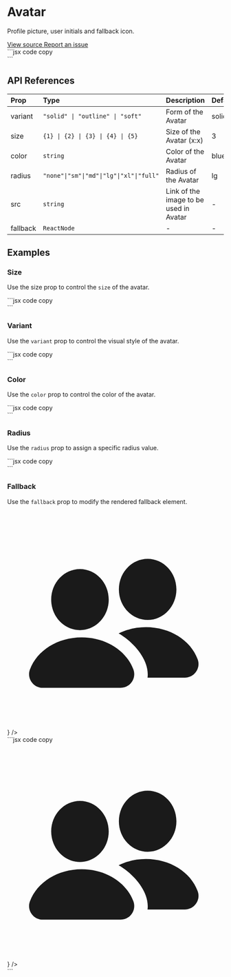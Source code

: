 
<h1 className="text-4xl font-bold mt-5">Avatar</h1>
<p className="text-xl">Profile picture, user initials and fallback icon.</p>
<div className="flex justify-start items-center gap-7 my-3 p-2">
  <a
    className="group text-sky-600 transition duration-300"
    href="https://github.com/CuriousCoder00/percept-ui/blob/main/package/src/components/Avatar/index.tsx"
    target="_blank"
  >
    View source <MdArrowOutward className="inline" />
    <span className="block max-w-0 group-hover:max-w-full transition-all duration-500 h-0.5 bg-sky-600"></span>
  </a>
  <a
    className="group text-sky-600 transition duration-300"
    href="https://github.com/CuriousCoder00/percept-ui/issues/new?title=[Avatar]%20Issue"
    target="_blank"
  >
    Report an issue <MdArrowOutward className="inline" />
    <span className="block max-w-0 group-hover:max-w-full transition-all duration-500 h-0.5 bg-sky-600"></span>
  </a>
</div>

<div className="flex flex-col my-6">
  <div className="flex gap-2 p-4 bg-blue-500/15 mb-2 rounded-lg">
    <Avatar
      fallback="A"
      size={3}
      src="https://encrypted-tbn0.gstatic.com/images?q=tbn:ANd9GcQNZxgO3RRjNRzwjBJWqI-i9GGQmxCeO0Gy4CYhNN62cUK1FZLvz3X_txIxtCgmBw6mqK4&usqp=CAU"
    />
    <Avatar size={3} fallback="X" />
  </div>
  <div className="block text-wrap w-full py-0">
    ```jsx code copy
    <div className="flex gap-2 p-2">
      <Avatar
        fallback="A"
        size={3}
        src="https://encrypted-tbn0.gstatic.com/images?q=tbn:ANd9GcQNZxgO3RRjNRzwjBJWqI-i9GGQmxCeO0Gy4CYhNN62cUK1FZLvz3X_txIxtCgmBw6mqK4&usqp=CAU"
      />
      <Avatar size={3} fallback="X" />
    </div>
    ```
  </div>
</div>

## API References

| Prop     | Type                                     | Description                            | Default |
| :------- | :--------------------------------------- | :------------------------------------- | :------ |
| variant  | `"solid" \| "outline" \| "soft"`         | Form of the Avatar                     | solid   |
| size     | `{1} \| {2} \| {3} \| {4} \| {5}`        | Size of the Avatar (x:x)               | 3       |
| color    | `string`                                 | Color of the Avatar                    | blue    |
| radius   | `"none"\|"sm"\|"md"\|"lg"\|"xl"\|"full"` | Radius of the Avatar                   | lg      |
| src      | `string`                                 | Link of the image to be used in Avatar | -       |
| fallback | `ReactNode`                              | -                                      | -       |

## Examples

### Size

Use the size prop to control the `size` of the avatar.

<div className="flex flex-col my-6 px-2">
  <div className="flex items-center gap-2 p-4 bg-blue-500/15 mb-2 rounded-lg">
    <Avatar
      size={1}
      fallback="A"
      src="https://encrypted-tbn0.gstatic.com/images?q=tbn:ANd9GcQNZxgO3RRjNRzwjBJWqI-i9GGQmxCeO0Gy4CYhNN62cUK1FZLvz3X_txIxtCgmBw6mqK4&usqp=CAU"
    />
    <Avatar
      size={2}
      fallback="A"
      src="https://encrypted-tbn0.gstatic.com/images?q=tbn:ANd9GcQNZxgO3RRjNRzwjBJWqI-i9GGQmxCeO0Gy4CYhNN62cUK1FZLvz3X_txIxtCgmBw6mqK4&usqp=CAU"
    />
    <Avatar
      size={3}
      fallback="A"
      src="https://encrypted-tbn0.gstatic.com/images?q=tbn:ANd9GcQNZxgO3RRjNRzwjBJWqI-i9GGQmxCeO0Gy4CYhNN62cUK1FZLvz3X_txIxtCgmBw6mqK4&usqp=CAU"
    />
    <Avatar
      size={4}
      fallback="A"
      src="https://encrypted-tbn0.gstatic.com/images?q=tbn:ANd9GcQNZxgO3RRjNRzwjBJWqI-i9GGQmxCeO0Gy4CYhNN62cUK1FZLvz3X_txIxtCgmBw6mqK4&usqp=CAU"
    />
    <Avatar
      size={5}
      fallback="A"
      src="https://encrypted-tbn0.gstatic.com/images?q=tbn:ANd9GcQNZxgO3RRjNRzwjBJWqI-i9GGQmxCeO0Gy4CYhNN62cUK1FZLvz3X_txIxtCgmBw6mqK4&usqp=CAU"
    />
  </div>
  <div className="block text-wrap w-full py-0">
    ```jsx code copy
    <div className="flex gap-2 p-2">
      <Avatar
        size={1}
        fallback="A"
        src="https://encrypted-tbn0.gstatic.com/images?q=tbn:ANd9GcQNZxgO3RRjNRzwjBJWqI-i9GGQmxCeO0Gy4CYhNN62cUK1FZLvz3X_txIxtCgmBw6mqK4&usqp=CAU"
      />
      <Avatar
        size={2}
        fallback="A"
        src="https://encrypted-tbn0.gstatic.com/images?q=tbn:ANd9GcQNZxgO3RRjNRzwjBJWqI-i9GGQmxCeO0Gy4CYhNN62cUK1FZLvz3X_txIxtCgmBw6mqK4&usqp=CAU"
      />
      <Avatar
        size={3}
        fallback="A"
        src="https://encrypted-tbn0.gstatic.com/images?q=tbn:ANd9GcQNZxgO3RRjNRzwjBJWqI-i9GGQmxCeO0Gy4CYhNN62cUK1FZLvz3X_txIxtCgmBw6mqK4&usqp=CAU"
      />
      <Avatar
        size={4}
        fallback="A"
        src="https://encrypted-tbn0.gstatic.com/images?q=tbn:ANd9GcQNZxgO3RRjNRzwjBJWqI-i9GGQmxCeO0Gy4CYhNN62cUK1FZLvz3X_txIxtCgmBw6mqK4&usqp=CAU"
      />
      <Avatar
        size={5}
        fallback="A"
        src="https://encrypted-tbn0.gstatic.com/images?q=tbn:ANd9GcQNZxgO3RRjNRzwjBJWqI-i9GGQmxCeO0Gy4CYhNN62cUK1FZLvz3X_txIxtCgmBw6mqK4&usqp=CAU"
      />
    </div>
    ```
  </div>
</div>

### Variant

Use the `variant` prop to control the visual style of the avatar.

<div className="flex flex-col my-6 px-2">
  <div className="flex gap-2 p-4 bg-blue-500/15 mb-2 rounded-lg">
    <Avatar size={3} variant="solid" fallback="A" />
    <Avatar size={3} variant="outline" fallback="A" />
    <Avatar size={3} variant="soft" fallback="A" />
  </div>
  <div className="block text-wrap w-full py-0">
    ```jsx code copy
    <div className="flex gap-2 p-2">
      <Avatar size={3} variant="solid" fallback="A" />
      <Avatar size={3} variant="outline" fallback="A" />
      <Avatar size={3} variant="soft" fallback="A" />
    </div>
    ```
  </div>
</div>

### Color

Use the `color` prop to control the color of the avatar.

<div className="flex flex-col my-6 px-2">
  <div className="flex flex-wrap gap-2 p-4 bg-blue-500/15 mb-2 rounded-lg">
    <Avatar color="blue" size={3} fallback="A" />
    <Avatar color="red" size={3} fallback="A" />
    <Avatar color="green" size={3} fallback="A" />
    <Avatar color="yellow" size={3} fallback="A" />
    <Avatar color="dark" size={3} fallback="A" />
    <Avatar color="cyan" size={3} fallback="A" />
    <Avatar color="gray" size={3} fallback="A" />
    <Avatar color="emerald" size={3} fallback="A" />
    <Avatar color="rose" size={3} fallback="A" />
    <Avatar color="amber" size={3} fallback="A" />
    <Avatar color="orange" size={3} fallback="A" />
    <Avatar color="pink" size={3} fallback="A" />
    <Avatar color="purple" size={3} fallback="A" />
    <Avatar color="indigo" size={3} fallback="A" />
    <Avatar color="teal" size={3} fallback="A" />
    <Avatar color="lime" size={3} fallback="A" />
    <Avatar color="sky" size={3} fallback="A" />
    <Avatar color="black" size={3} fallback="A" />
    <Avatar color="light" size={3} fallback="A" />
  </div>
  <div className="block text-wrap w-full py-0">
    ```jsx code copy
    <div className="flex gap-2 p-2">
      <Avatar color="blue" size={3} fallback="A" />
      <Avatar color="red" size={3} fallback="A" />
      <Avatar color="green" size={3} fallback="A" />
      <Avatar color="yellow" size={3} fallback="A" />
      <Avatar color="dark" size={3} fallback="A" />
      <Avatar color="cyan" size={3} fallback="A" />
      <Avatar color="gray" size={3} fallback="A" />
      <Avatar color="emerald" size={3} fallback="A" />
      <Avatar color="rose" size={3} fallback="A" />
      <Avatar color="amber" size={3} fallback="A" />
      <Avatar color="orange" size={3} fallback="A" />
      <Avatar color="pink" size={3} fallback="A" />
      <Avatar color="purple" size={3} fallback="A" />
      <Avatar color="indigo" size={3} fallback="A" />
      <Avatar color="teal" size={3} fallback="A" />
      <Avatar color="lime" size={3} fallback="A" />
      <Avatar color="sky" size={3} fallback="A" />
      <Avatar color="black" size={3} fallback="A" />
      <Avatar color="light" size={3} fallback="A" />
    </div>
    ```
  </div>
</div>

### Radius

Use the `radius` prop to assign a specific radius value.

<div className="flex flex-col my-6 px-2">
  <div className="flex gap-2 p-4 bg-blue-500/15 mb-2 rounded-lg">
    <Avatar size={3} radius="none" fallback="A" />
    <Avatar size={3} radius="sm" fallback="A" />
    <Avatar size={3} radius="md" fallback="A" />
    <Avatar size={3} radius="lg" fallback="A" />
    <Avatar size={3} radius="xl" fallback="A" />
    <Avatar size={3} radius="full" fallback="A" />
  </div>
  <div className="block text-wrap w-full py-0">
    ```jsx code copy
    <div className="flex gap-2 p-2">
      <Avatar size={3} radius="none" fallback="A" />
      <Avatar size={3} radius="sm" fallback="A" />
      <Avatar size={3} radius="md" fallback="A" />
      <Avatar size={3} radius="lg" fallback="A" />
      <Avatar size={3} radius="xl" fallback="A" />
      <Avatar size={3} radius="full" fallback="A" />
    </div>
    ```
  </div>
</div>

### Fallback

Use the `fallback` prop to modify the rendered fallback element.

<div className="flex flex-col my-6 px-2">
  <div className="flex gap-2 p-4 bg-blue-500/15 mb-2 rounded-lg">
    <Avatar size={3} fallback="A" />
    <Avatar size={3} fallback="AB" />
    <Avatar
      size={3}
      fallback={
        <div className="w-8 h-8">
          <svg viewBox="0 0 64 64" fill="currentColor">
            <path d="M41.5 14c4.687 0 8.5 4.038 8.5 9s-3.813 9-8.5 9S33 27.962 33 23 36.813 14 41.5 14zM56.289 43.609C57.254 46.21 55.3 49 52.506 49c-2.759 0-11.035 0-11.035 0 .689-5.371-4.525-10.747-8.541-13.03 2.388-1.171 5.149-1.834 8.07-1.834C48.044 34.136 54.187 37.944 56.289 43.609zM37.289 46.609C38.254 49.21 36.3 52 33.506 52c-5.753 0-17.259 0-23.012 0-2.782 0-4.753-2.779-3.783-5.392 2.102-5.665 8.245-9.472 15.289-9.472S35.187 40.944 37.289 46.609zM21.5 17c4.687 0 8.5 4.038 8.5 9s-3.813 9-8.5 9S13 30.962 13 26 16.813 17 21.5 17z" />
          </svg>
        </div>
      }
    />
  </div>
  <div className="block text-wrap w-full py-0">
    ```jsx code copy
    <div className="flex gap-2 p-2">
      <Avatar size={3} fallback="A" />
      <Avatar size={3} fallback="AB" />
      <Avatar
        size={3}
        fallback={
          <div className="w-8 h-8">
            <svg viewBox="0 0 64 64" fill="currentColor">
              <path d="M41.5 14c4.687 0 8.5 4.038 8.5 9s-3.813 9-8.5 9S33 27.962 33 23 36.813 14 41.5 14zM56.289 43.609C57.254 46.21 55.3 49 52.506 49c-2.759 0-11.035 0-11.035 0 .689-5.371-4.525-10.747-8.541-13.03 2.388-1.171 5.149-1.834 8.07-1.834C48.044 34.136 54.187 37.944 56.289 43.609zM37.289 46.609C38.254 49.21 36.3 52 33.506 52c-5.753 0-17.259 0-23.012 0-2.782 0-4.753-2.779-3.783-5.392 2.102-5.665 8.245-9.472 15.289-9.472S35.187 40.944 37.289 46.609zM21.5 17c4.687 0 8.5 4.038 8.5 9s-3.813 9-8.5 9S13 30.962 13 26 16.813 17 21.5 17z" />
            </svg>
          </div>
        }
      />
    </div>
    ```
  </div>
</div>
